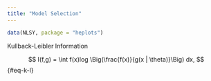 ```yaml
---
title: "Model Selection"
---
```



```r
data(NLSY, package = "heplots")
```


Kullback-Leibler Information

$$
I(f,g) = \int f(x)log \Big(\frac{f(x)}{g(x | \theta)}\Big) dx, 
$$ {#eq-k-l}

